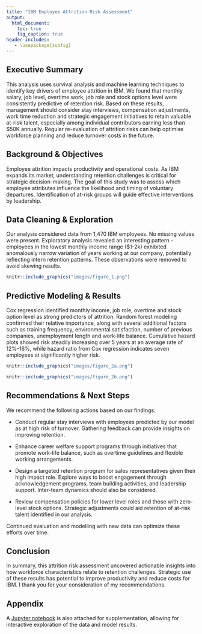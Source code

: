 ```yaml
---
title: "IBM Employee Attrition Risk Assessment"
output:
  html_document:
    toc: true
    fig_caption: true
header-includes:
   - \usepackage{subfig}
---
```


## Executive Summary

This analysis uses survival analysis and machine learning techniques to identify key drivers of employee attrition in IBM. We found that monthly salary, job level, overtime work, job role and stock options level were consistently predictive of retention risk. Based on these results, management should consider stay interviews, compensation adjustments, work time reduction and strategic engagement initiatives to retain valuable at-risk talent, especially among individual contributors earning less than \$50K annually. Regular re-evaluation of attrition risks can help optimise workforce planning and reduce turnover costs in the future.

## Background & Objectives

Employee attrition impacts productivity and operational costs. As IBM expands its market, understanding retention challenges is critical for strategic decision-making. The goal of this study was to assess which employee attributes influence the likelihood and timing of voluntary departures. Identification of at-risk groups will guide effective interventions by leadership.

## Data Cleaning & Exploration

Our analysis considered data from 1,470 IBM employees. No missing values were present. Exploratory analysis revealed an interesting pattern - employees in the lowest monthly income range (\$1-2k) exhibited anomalously narrow variation of years working at our company, potentially reflecting intern retention patterns. These observations were removed to avoid skewing results.

```r
knitr::include_graphics("images/figure_1.png")
```

## Predictive Modeling & Results

Cox regression identified monthly income, job role, overtime and stock option level as strong predictors of attrition. Random forest modeling confirmed their relative importance, along with several additional factors such as training frequency, environmental satisfaction, number of previous companies, unemployment length and work-life balance. Cumulative hazard plots showed risk steadily increasing over 5 years at an average rate of 12\%-16\%, while hazard ratio from Cox regression indicates seven employees at significantly higher risk.

```r
knitr::include_graphics("images/figure_2a.png")
```
```r
knitr::include_graphics("images/figure_2b.png")
```

## Recommendations & Next Steps

We recommend the following actions based on our findings:

-   Conduct regular stay interviews with employees predicted by our model as at high risk of turnover. Gathering feedback can provide insights on improving retention.

-   Enhance career welfare support programs through initiatives that promote work-life balance, such as overtime guidelines and flexible working arrangements.

-   Design a targeted retention program for sales representatives given their high impact role. Explore ways to boost engagement through acknowledgement programs, team building activities, and leadership support. Inter-team dynamics should also be considered.

-   Review compensation policies for lower level roles and those with zero-level stock options. Strategic adjustments could aid retention of at-risk talent identified in our analysis.

Continued evaluation and modelling with new data can optimize these efforts over time.

## Conclusion

In summary, this attrition risk assessment uncovered actionable insights into how workforce characteristics relate to retention challenges. Strategic use of these results has potential to improve productivity and reduce costs for IBM. I thank you for your consideration of my recommendations.

## Appendix

A [Jupyter notebook](https://nbviewer.org/github/ShuuheiAlb/shuuheialb.github.io/blob/main/projects/employee-attrition/risk-assessment.ipynb) is also attached for supplementation, allowing for interactive exploration of the data and model results.

